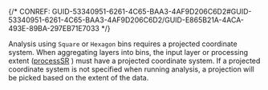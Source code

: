 

{/* CONREF: GUID-53340951-6261-4C65-BAA3-4AF9D206C6D2#GUID-53340951-6261-4C65-BAA3-4AF9D206C6D2/GUID-E865B21A-4ACA-493E-89BA-297EB71E7033  */}

Analysis using `Square` or `Hexagon` bins requires a projected coordinate system. When aggregating layers into bins, the input layer or processing extent ([processSR](/process-spatial-reference) ) must have a projected coordinate system. If a projected coordinate system is not specified when running analysis, a projection will be picked based on the extent of the data.
